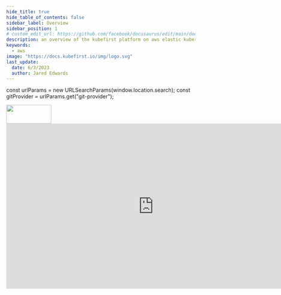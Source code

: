 ```yaml
---
hide_title: true
hide_table_of_contents: false
sidebar_label: Overview
sidebar_position: 1
# custom_edit_url: https://github.com/facebook/docusaurus/edit/main/docs/api-doc-markdown.md
description: an overview of the kubefirst platform on aws elastic kubernetes service (EKS)
keywords:
  - aws
image: "https://docs.kubefirst.io/img/logo.svg"
last_update:
  date: 6/3/2023
  author: Jared Edwards
---
```

const urlParams = new URLSearchParams(window.location.search);
const gitProvider = urlParams.get("git-provider");  

<div
  style={{
    display: "flex",
    justifyContent: "flex-end",
    alignItems: "center",
  }}
>
  <div>
    <img src={config.AWS_LOGO_URL} height="50" width="120" />
  </div>
</div>


<Tabs groupId="git_provider" queryString>
    <TabItem value="github" label="GitHub" attributes={{className: styles.github}}>
      <div class="video-wrapper">
        <iframe width="784" height="441" src="https://www.youtube.com/embed/KEUOaNMUqOM" frameborder="0" allowfullscreen></iframe>
      </div>
      <GitHubOverview />
    </TabItem>
    <TabItem value="gitlab" label="GitLab" attributes={{className: styles.gitlab}}> 
      <GitLabOverview />
    </TabItem>
</Tabs>
